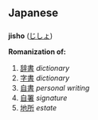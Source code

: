 == Japanese ==

=== {{Romaji}} ===
'''jisho''' ([[じしょ]])

'''Romanization of:'''
#[[辞書]] ''dictionary''
#[[字書]] ''dictionary''
#[[自書]] ''personal writing''
#[[自署]] ''signature''
#[[地所]] ''estate''